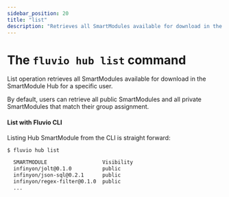 ```yaml
---
sidebar_position: 20
title: "list"
description: "Retrieves all SmartModules available for download in the Hub for a specific user"
---
```


# The `fluvio hub list` command

List operation retrieves all SmartModules available for download in the SmartModule Hub for a specific user.

By default, users can retrieve all public SmartModules and all private SmartModules that match their group assignment.

#### List with Fluvio CLI

Listing Hub SmartModule from the CLI is straight forward:

```bash copy="fl"
$ fluvio hub list

  SMARTMODULE                  Visibility
  infinyon/jolt@0.1.0          public
  infinyon/json-sql@0.2.1      public
  infinyon/regex-filter@0.1.0  public
  ...
```

[`InfinyOn Cloud`]: https://infinyon.cloud/
[ Download Fluvio CLI ]: /cli
[Provision InfinyOn Cloud Account]: https://infinyon.cloud/
[`Download`]: /hub/download
